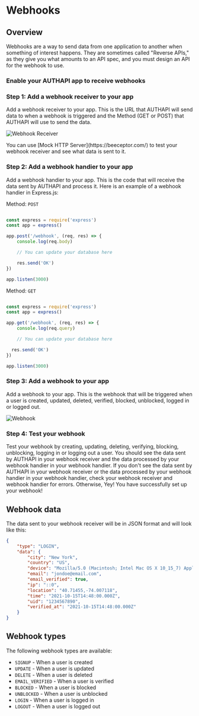 
# Webhooks

## Overview

Webhooks are a way to send data from one application to another when something of interest happens. They are sometimes called "Reverse APIs," as they give you what amounts to an API spec, and you must design an API for the webhook to use.

### Enable your AUTHAPI app to receive webhooks

<Steps>

### Step 1: Add a webhook receiver to your app

Add a webhook receiver to your app. This is the URL that AUTHAPI will send data to when a webhook is triggered and the Method (GET or POST) that AUTHAPI will use to send the data.

![Webhook Receiver](/guides/authapi_setting.png)

<Callout>
You can use [Mock HTTP Server](https://beeceptor.com/) to test your webhook receiver and see what data is sent to it.
</Callout>

### Step 2: Add a webhook handier to your app

Add a webhook handier to your app. This is the code that will receive the data sent by AUTHAPI and process it. Here is an example of a webhook handier in Express.js:

Method: `POST`

```js

const express = require('express')
const app = express()

app.post('/webhook', (req, res) => {
    console.log(req.body)

    // You can update your database here

    res.send('OK')
})

app.listen(3000)

```

Method: `GET`

```js

const express = require('express')
const app = express()

app.get('/webhook', (req, res) => {
    console.log(req.query)

    // You can update your database here

  res.send('OK')
})

app.listen(3000)
```

### Step 3: Add a webhook to your app

Add a webhook to your app. This is the webhook that will be triggered when a user is created, updated, deleted, verified, blocked, unblocked, logged in or logged out.

![Webhook](/guides/authapi_setting.png)

### Step 4: Test your webhook

Test your webhook by creating, updating, deleting, verifying, blocking, unblocking, logging in or logging out a user. You should see the data sent by AUTHAPI in your webhook receiver and the data processed by your webhook handier in your webhook handier. If you don't see the data sent by AUTHAPI in your webhook receiver or the data processed by your webhook handier in your webhook handier, check your webhook receiver and webhook handier for errors.
Otherwise, Yey! You have successfully set up your webhook!

</Steps>

## Webhook data

The data sent to your webhook receiver will be in JSON format and will look like this:

```json
{
    "type": "LOGIN",
    "data": {
        "city": "New York",
        "country": "US",
        "device": "Mozilla/5.0 (Macintosh; Intel Mac OS X 10_15_7) AppleWebKit/537.36 (KHTML, like Gecko) Chrome/94.0.4606.81 Safari/537.36",
        "email": "jondoe@email.com",
        "email_verified": true,
        "ip": "::0",
        "location": "40.71455,-74.007118",
        "time": "2021-10-15T14:48:00.000Z",
        "uid": "1234567890",
        "verified_at": "2021-10-15T14:48:00.000Z"
    }
}
```

## Webhook types

The following webhook types are available:

- `SIGNUP` - When a user is created
- `UPDATE` - When a user is updated
- `DELETE` - When a user is deleted
- `EMAIL_VERIFIED` - When a user is verified
- `BLOCKED` - When a user is blocked
- `UNBLOCKED` - When a user is unblocked
- `LOGIN` - When a user is logged in
- `LOGOUT` - When a user is logged out
